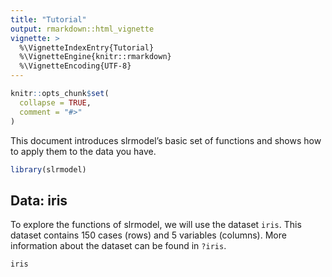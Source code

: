 ```yaml
---
title: "Tutorial"
output: rmarkdown::html_vignette
vignette: >
  %\VignetteIndexEntry{Tutorial}
  %\VignetteEngine{knitr::rmarkdown}
  %\VignetteEncoding{UTF-8}
---
```


```r
knitr::opts_chunk$set(
  collapse = TRUE,
  comment = "#>"
)
```

This document introduces slrmodel’s basic set of functions and shows how to apply them to the data you have.

```r
library(slrmodel)
```

## Data: iris
To explore the functions of slrmodel, we will use the dataset `iris`. This dataset contains 150 cases (rows) and 5 variables (columns). More information about the dataset can be found in `?iris`.
```r
iris
```

```r

```

